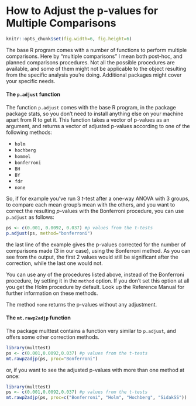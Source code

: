 # How to Adjust the p-values for Multiple Comparisons

```r
knitr::opts_chunk$set(fig.width=6, fig.height=6)
```

The base R program comes with a number of functions to perform multiple comparisons. Here by "multiple comparisons" I mean both post-hoc, and planned comparisons procedures. Not all the possible procedures are available, and some of them might not be applicable to the object resulting from the specific analysis you're doing. Additional packages might cover your specific needs.

#### The `p.adjust` function

The function `p.adjust` comes with  the base R program, in the package package stats, so you don't need to install anything else on your machine apart from R to get it. This function takes a vector of p-values as an argument, and returns a vector of adjusted p-values according to one of the following methods:

- `holm`
- `hochberg`
- `hommel`
- `bonferroni`
- `BH`
- `BY`
- `fdr`
- `none`

So, if for example you've run 3 *t*-test after a one-way ANOVA with 3 groups, to compare each mean group's mean with the others, and you want to correct the resulting *p*-values with the Bonferroni procedure, you can use `p.adjust` as follows:

```r
ps <- c(0.001, 0.0092, 0.037) #p values from the t-tests
p.adjust(ps, method="bonferroni")
```

the last line of the example gives the p-values corrected for the number of comparisons made (3 in our case), using the Bonferroni method. As you can see from the output, the first 2 values would still be significant after the correction, while the last one would not. 

You can use any of the procedures listed above, instead of the Bonferroni procedure, by setting it in the `method` option. If you don't set this option at all you get the Holm procedure by default. Look up the Reference Manual for further information on these methods.

The method `none` returns the p-values without any adjustment.


#### The `mt.rawp2adjp` function

The package multtest contains a function very similar to `p.adjust`, and offers some other correction methods.
```r
library(multtest)
ps <- c(0.001,0.0092,0.037) #p values from the t-tests
mt.rawp2adjp(ps, proc="Bonferroni")
```

or, if you want to see the adjusted p-values with more than one method at once:

```r
library(multtest)
ps <- c(0.001,0.0092,0.037) #p values from the t-tests
mt.rawp2adjp(ps, proc=c("Bonferroni", "Holm", "Hochberg", "SidakSS"))
```
